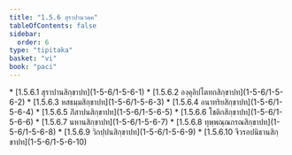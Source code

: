 ```yaml
---
title: "1.5.6 สุราปานวคฺค"
tableOfContents: false
sidebar:
  order: 6
type: "tipitaka"
basket: "vi"
book: "paci"
---
```



<DynamicBreadcrumb />



<TableOfContents book="paci" section="1.5.6">
* [1.5.6.1 สุราปานสิกฺขาปท](1-5-6/1-5-6-1)
* [1.5.6.2 องฺคุลิปโตทกสิกฺขาปท](1-5-6/1-5-6-2)
* [1.5.6.3 หสธมฺมสิกฺขาปท](1-5-6/1-5-6-3)
* [1.5.6.4 อนาทริยสิกฺขาปท](1-5-6/1-5-6-4)
* [1.5.6.5 ภิํสาปนสิกฺขาปท](1-5-6/1-5-6-5)
* [1.5.6.6 โชติกสิกฺขาปท](1-5-6/1-5-6-6)
* [1.5.6.7 นหานสิกฺขาปท](1-5-6/1-5-6-7)
* [1.5.6.8 ทุพฺพณฺณกรณสิกฺขาปท](1-5-6/1-5-6-8)
* [1.5.6.9 วิกปฺปนสิกฺขาปท](1-5-6/1-5-6-9)
* [1.5.6.10 จีวรอปนิธานสิกฺขาปท](1-5-6/1-5-6-10)
</TableOfContents>